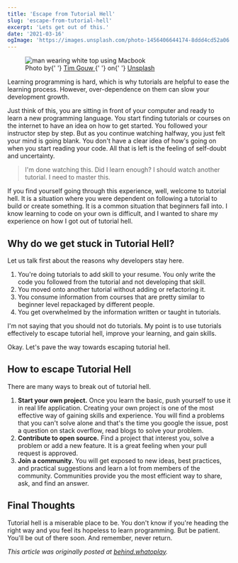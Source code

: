 ```yaml
---
title: 'Escape from Tutorial Hell'
slug: 'escape-from-tutorial-hell'
excerpt: 'Lets get out of this.'
date: '2021-03-16'
ogImage: 'https://images.unsplash.com/photo-1456406644174-8ddd4cd52a06'
---
```


<Figure className="mb-7">
	<Image
		src="https://images.unsplash.com/photo-1456406644174-8ddd4cd52a06"
		alt="man wearing white top using Macbook"
		layout="responsive"
		width={1514}
		height={1012}
	/>
	<Figcaption>
		Photo by{' '}
		<a href="https://unsplash.com/@punttim" target="_blank" rel="noopener">
			Tim Gouw
		</a>{' '}
		on{' '}
		<a href="https://unsplash.com/" target="_blank" rel="noopener">
			Unsplash
		</a>
	</Figcaption>
</Figure>

Learning programming is hard, which is why tutorials are helpful to ease the learning process. However, over-dependence on them can slow your development growth.

Just think of this, you are sitting in front of your computer and ready to learn a new programming language. You start finding tutorials or courses on the internet to have an idea on how to get started. You followed your instructor step by step. But as you continue watching halfway, you just felt your mind is going blank. You don't have a clear idea of how's going on when you start reading your code. All that is left is the feeling of self-doubt and uncertainty.

> I'm done watching this. Did I learn enough? I should watch another tutorial. I need to master this.

If you find yourself going through this experience, well, welcome to tutorial hell. It is a situation where you were dependent on following a tutorial to build or create something. It is a common situation that beginners fall into. I know learning to code on your own is difficult, and I wanted to share my experience on how I got out of tutorial hell.

## Why do we get stuck in Tutorial Hell?

Let us talk first about the reasons why developers stay here.

1. You're doing tutorials to add skill to your resume. You only write the code you followed from the tutorial and not developing that skill.
1. You moved onto another tutorial without adding or refactoring it.
1. You consume information from courses that are pretty similar to beginner level repackaged by different people.
1. You get overwhelmed by the information written or taught in tutorials.

I'm not saying that you should not do tutorials. My point is to use tutorials effectively to escape tutorial hell, improve your learning, and gain skills.

Okay. Let's pave the way towards escaping tutorial hell.

## How to escape Tutorial Hell

There are many ways to break out of tutorial hell.

1. **Start your own project.** Once you learn the basic, push yourself to use it in real life application. Creating your own project is one of the most effective way of gaining skills and experience. You will find a problems that you can't solve alone and that's the time you google the issue, post a question on stack overflow, read blogs to solve your problem.
1. **Contribute to open source.** Find a project that interest you, solve a problem or add a new feature. It is a great feeling when your pull request is approved.
1. **Join a community.** You will get exposed to new ideas, best practices, and practical suggestions and learn a lot from members of the community. Communities provide you the most efficient way to share, ask, and find an answer.

## Final Thoughts

Tutorial hell is a miserable place to be. You don't know if you're heading the right way and you feel its hopeless to learn programming. But be patient. You'll be out of there soon. And remember, never return.

_This article was originally posted at <a href="https://behind.whatoplay.com/escape-from-tutorial-hell/" target="_blank" rel="noopener">behind.whatoplay</a>._
